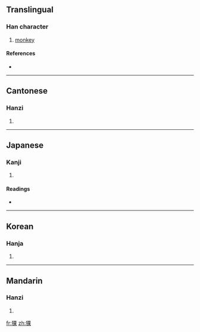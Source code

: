 ==Translingual==

===Han character===
{{Han char|rn=94|rad=犬|as=08|sn=11|four=4629<sub>4</sub>|canj=大竹田木 (KHWD)}}

# [[monkey]]

====References====
* {{Han ref|kx=0713.110|dkj=20483|dj=1125.060|hdz=21353.020|uh=7313|ud=29459|bh=B274|bd=45684}}

----

==Cantonese==

===Hanzi===
{{yue-hanzi|jyut=|y=gwo2}}

# {{defn|Cantonese}}

----

==Japanese==

===Kanji===
{{ja-kanji|grade=|rs=犬08}}

# {{defn|Japanese}}

====Readings====
* {{ja-readings|on=[[か]] (ka)|kun=}}

----

==Korean==

===Hanja===
{{ko-hanja|hangeul=과|eumhun=|rv=gwa|mr=kwa|y=kwa}}

# {{defn|Korean}}

----

==Mandarin==

===Hanzi===
{{cmn-hanzi|pin=[[guǒ]] ([[guo3]]), [[luǒ]] ([[luo3]])|wg=kuo<sup>3</sup>, lo<sup>3</sup>}}

# {{defn|Mandarin}}

[[fr:猓]]
[[zh:猓]]